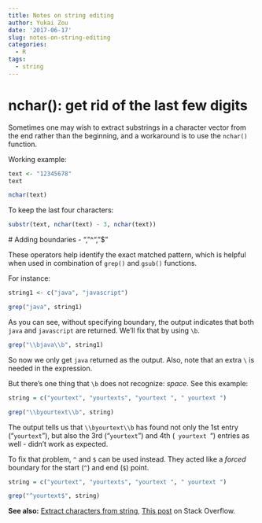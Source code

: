 ```yaml
---
title: Notes on string editing
author: Yukai Zou
date: '2017-06-17'
slug: notes-on-string-editing
categories:
  - R
tags:
  - string
---
```


# nchar(): get rid of the last few digits

Sometimes one may wish to extract substrings in a character vector from the end rather than the beginning, and a workaround is to use the `nchar()` function.

Working example:

```r
text <- "12345678"
text

nchar(text)
```

To keep the last four characters:

```r
substr(text, nchar(text) - 3, nchar(text))
```

<a name="add-boundary"></a>
# Adding boundaries - "\b", "^", "$"

These operators help identify the exact matched pattern, which is helpful when used in combination of `grep()` and `gsub()` functions. 

For instance:

```r
string1 <- c("java", "javascript")

grep("java", string1)
```

As you can see, without specifying boundary, the output indicates that both `java` and `javascript` are returned. We'll fix that by using `\b`.

```r
grep("\\bjava\\b", string1)
```

So now we only get `java` returned as the output. Also, note that an extra `\` is needed in the expression.

But there's one thing that `\b` does not recognize: _space_. See this example:

```r
string = c("yourtext", "yourtexts", "yourtext ", " yourtext ")

grep("\\byourtext\\b", string)
```

The output tells us that `\\byourtext\\b` has found not only the 1st entry ("`yourtext`"), but also the 3rd ("`yourtext `") and 4th (<code> yourtext </code>") entries as well - didn't work as expected. 

To fix that problem, `^` and `$` can be used instead. They acted like a _forced_ boundary for the start (`^`) and end (`$`) point.

```r
string = c("yourtext", "yourtexts", "yourtext ", " yourtext ")

grep("^yourtext$", string)
```

**See also:** [Extract characters from string](/2016/02/20/extract-characters-from-string/), [This post](https://stackoverflow.com/questions/26813667/how-to-use-grep-gsub-to-find-exact-match) on Stack Overflow.
